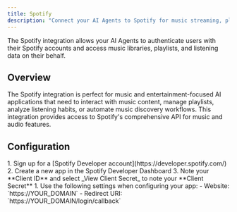 ```yaml
---
title: Spotify
description: "Connect your AI Agents to Spotify for music streaming, playlist management, and audio content."
---
```



The Spotify integration allows your AI Agents to authenticate users with their Spotify accounts and access music libraries, playlists, and listening data on their behalf.

## Overview

The Spotify integration is perfect for music and entertainment-focused AI applications that need to interact with music content, manage playlists, analyze listening habits, or automate music discovery workflows. This integration provides access to Spotify's comprehensive API for music and audio features.

## Configuration

<Steps>
  <Step title="Set up app in Spotify">
    1. Sign up for a [Spotify Developer account](https://developer.spotify.com/)
    2. Create a new app in the Spotify Developer Dashboard
    3. Note your **Client ID** and select _View Client Secret_ to note your **Client Secret**
  </Step>
  <Step title="Configure for Auth0">
    1. Use the following settings when configuring your app:
      - Website: `https://YOUR_DOMAIN`
      - Redirect URI: `https://YOUR_DOMAIN/login/callback`
  </Step>
</Steps>

<FindDomainInfoBlock />

<AddConnectionInAuth0 />
